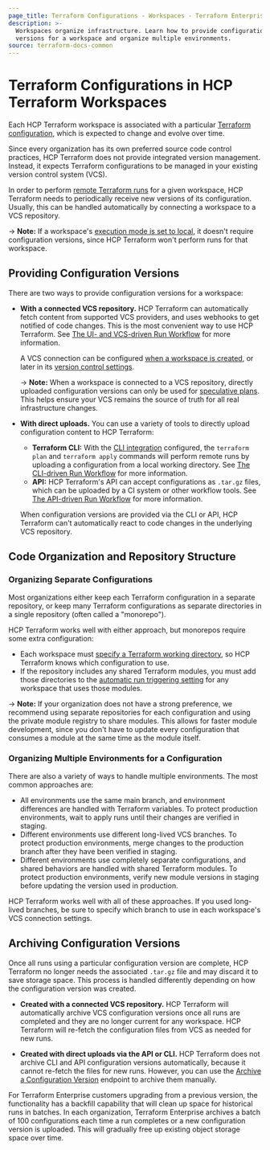 ```yaml
---
page_title: Terraform Configurations - Workspaces - Terraform Enterprise
description: >-
  Workspaces organize infrastructure. Learn how to provide configuration
  versions for a workspace and organize multiple environments.
source: terraform-docs-common
---
```


# Terraform Configurations in HCP Terraform Workspaces

[remote operations]: /terraform/enterprise/run/remote-operations

[execution mode]: /terraform/enterprise/workspaces/settings#execution-mode

[Terraform configuration]: /terraform/language

Each HCP Terraform workspace is associated with a particular [Terraform configuration][], which is expected to change and evolve over time.

Since every organization has its own preferred source code control practices, HCP Terraform does not provide integrated version management. Instead, it expects Terraform configurations to be managed in your existing version control system (VCS).

In order to perform [remote Terraform runs][remote operations] for a given workspace, HCP Terraform needs to periodically receive new versions of its configuration. Usually, this can be handled automatically by connecting a workspace to a VCS repository.

-> **Note:** If a workspace's [execution mode is set to local][execution mode], it doesn't require configuration versions, since HCP Terraform won't perform runs for that workspace.

## Providing Configuration Versions

There are two ways to provide configuration versions for a workspace:

-   **With a connected VCS repository.** HCP Terraform can automatically fetch content from supported VCS providers, and uses webhooks to get notified of code changes. This is the most convenient way to use HCP Terraform. See [The UI- and VCS-driven Run Workflow](/terraform/enterprise/run/ui) for more information.

    A VCS connection can be configured [when a workspace is created](/terraform/enterprise/workspaces/creating), or later in its [version control settings](/terraform/enterprise/workspaces/settings/vcs).

    -> **Note:** When a workspace is connected to a VCS repository, directly uploaded configuration versions can only be used for [speculative plans](/terraform/enterprise/run/remote-operations#speculative-plans). This helps ensure your VCS remains the source of truth for all real infrastructure changes.

-   **With direct uploads.** You can use a variety of tools to directly upload configuration content to HCP Terraform:

    -   **Terraform CLI:** With the [CLI integration](/terraform/cli/cloud) configured, the `terraform plan` and `terraform apply` commands will perform remote runs by uploading a configuration from a local working directory. See [The CLI-driven Run Workflow](/terraform/enterprise/run/cli) for more information.
    -   **API:** HCP Terraform's API can accept configurations as `.tar.gz` files, which can be uploaded by a CI system or other workflow tools. See [The API-driven Run Workflow](/terraform/enterprise/run/api) for more information.

    When configuration versions are provided via the CLI or API, HCP Terraform can't automatically react to code changes in the underlying VCS repository.

## Code Organization and Repository Structure

### Organizing Separate Configurations

Most organizations either keep each Terraform configuration in a separate repository, or keep many Terraform configurations as separate directories in a single repository (often called a "monorepo").

HCP Terraform works well with either approach, but monorepos require some extra configuration:

-   Each workspace must [specify a Terraform working directory](/terraform/enterprise/workspaces/settings#terraform-working-directory), so HCP Terraform knows which configuration to use.
-   If the repository includes any shared Terraform modules, you must add those directories to the [automatic run triggering setting](/terraform/enterprise/workspaces/settings/vcs#automatic-run-triggering) for any workspace that uses those modules.

-> **Note:** If your organization does not have a strong preference, we recommend using separate repositories for each configuration and using the private module registry to share modules. This allows for faster module development, since you don't have to update every configuration that consumes a module at the same time as the module itself.

### Organizing Multiple Environments for a Configuration

There are also a variety of ways to handle multiple environments. The most common approaches are:

-   All environments use the same main branch, and environment differences are handled with Terraform variables. To protect production environments, wait to apply runs until their changes are verified in staging.
-   Different environments use different long-lived VCS branches. To protect production environments, merge changes to the production branch after they have been verified in staging.
-   Different environments use completely separate configurations, and shared behaviors are handled with shared Terraform modules. To protect production environments, verify new module versions in staging before updating the version used in production.

HCP Terraform works well with all of these approaches. If you used long-lived branches, be sure to specify which branch to use in each workspace's VCS connection settings.

## Archiving Configuration Versions

Once all runs using a particular configuration version are complete, HCP Terraform no longer needs the associated `.tar.gz` file and may discard it to save storage space. This process is handled differently depending on how the configuration version was created.

-   **Created with a connected VCS repository.** HCP Terraform will automatically archive VCS configuration versions once all runs are completed and they are no longer current for any workspace. HCP Terraform will re-fetch the configuration files from VCS as needed for new runs.

-   **Created with direct uploads via the API or CLI.** HCP Terraform does not archive CLI and API configuration versions automatically, because it cannot re-fetch the files for new runs. However, you can use the [Archive a Configuration Version](/terraform/enterprise/api-docs/configuration-versions#archive-a-configuration-version) endpoint to archive them manually.

For Terraform Enterprise customers upgrading from a previous version, the functionality has a backfill capability that will clean up space for historical runs in batches. In each organization, Terraform Enterprise archives a batch of 100 configurations each time a run completes or a new configuration version is uploaded. This will gradually free up existing object storage space over time.
